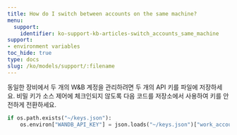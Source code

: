 ```yaml
---
title: How do I switch between accounts on the same machine?
menu:
  support:
    identifier: ko-support-kb-articles-switch_accounts_same_machine
support:
- environment variables
toc_hide: true
type: docs
slug: /ko/models/support/:filename
---
```


동일한 장비에서 두 개의 W&B 계정을 관리하려면 두 개의 API 키를 파일에 저장하세요. 비밀 키가 소스 제어에 체크인되지 않도록 다음 코드를 저장소에서 사용하여 키를 안전하게 전환하세요.

```python
if os.path.exists("~/keys.json"):
    os.environ["WANDB_API_KEY"] = json.loads("~/keys.json")["work_account"]
```
